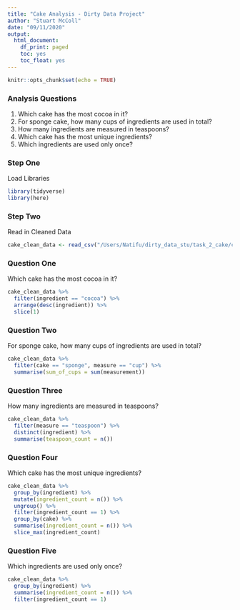```yaml
---
title: "Cake Analysis - Dirty Data Project"
author: "Stuart McColl"
date: "09/11/2020"
output: 
  html_document:
    df_print: paged
    toc: yes
    toc_float: yes
---
```


```r
knitr::opts_chunk$set(echo = TRUE)
```

### Analysis Questions

1. Which cake has the most cocoa in it?
2. For sponge cake, how many cups of ingredients are used in total?
3. How many ingredients are measured in teaspoons?
4. Which cake has the most unique ingredients?
5. Which ingredients are used only once?

### Step One
Load Libraries

```r

library(tidyverse)
library(here)

```

### Step Two
Read in Cleaned Data

```r

cake_clean_data <- read_csv("/Users/Natifu/dirty_data_stu/task_2_cake/clean_data/cake_clean.csv")


```


### Question One
Which cake has the most cocoa in it?

```r

cake_clean_data %>%
  filter(ingredient == "cocoa") %>%
  arrange(desc(ingredient)) %>%
  slice(1)

```


### Question Two
For sponge cake, how many cups of ingredients are used in total?


```r

cake_clean_data %>%
  filter(cake == "sponge", measure == "cup") %>%
  summarise(sum_of_cups = sum(measurement))


```

### Question Three
How many ingredients are measured in teaspoons?

```r

cake_clean_data %>%
  filter(measure == "teaspoon") %>%
  distinct(ingredient) %>%
  summarise(teaspoon_count = n())


```

### Question Four
Which cake has the most unique ingredients?

```r


cake_clean_data %>%
  group_by(ingredient) %>%
  mutate(ingredient_count = n()) %>%
  ungroup() %>%
  filter(ingredient_count == 1) %>%
  group_by(cake) %>%
  summarise(ingredient_count = n()) %>%
  slice_max(ingredient_count)


```

### Question Five
Which ingredients are used only once?

```r

cake_clean_data %>%
  group_by(ingredient) %>%
  summarise(ingredient_count = n()) %>%
  filter(ingredient_count == 1)

```











